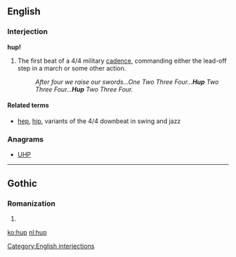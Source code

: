 ==English==

===Interjection===
'''hup!'''

# The first beat of a 4/4 military [[cadence]], commanding either the lead-off step in a march or some other action.
#: ''After four we raise our swords...One Two Three Four...'''Hup''' Two Three Four...'''Hup''' Two Three Four.''

====Related terms====
* {{sense|beat}} [[hep]], [[hip]], variants of the 4/4 downbeat in swing and jazz

===Anagrams===
* [[UHP#English|UHP]]

[[Category:English interjections]]

----

==Gothic==

===Romanization===
{{got-rom}}

# {{got-romanization of|𐌷𐌿𐍀}}

[[ko:hup]]
[[nl:hup]]